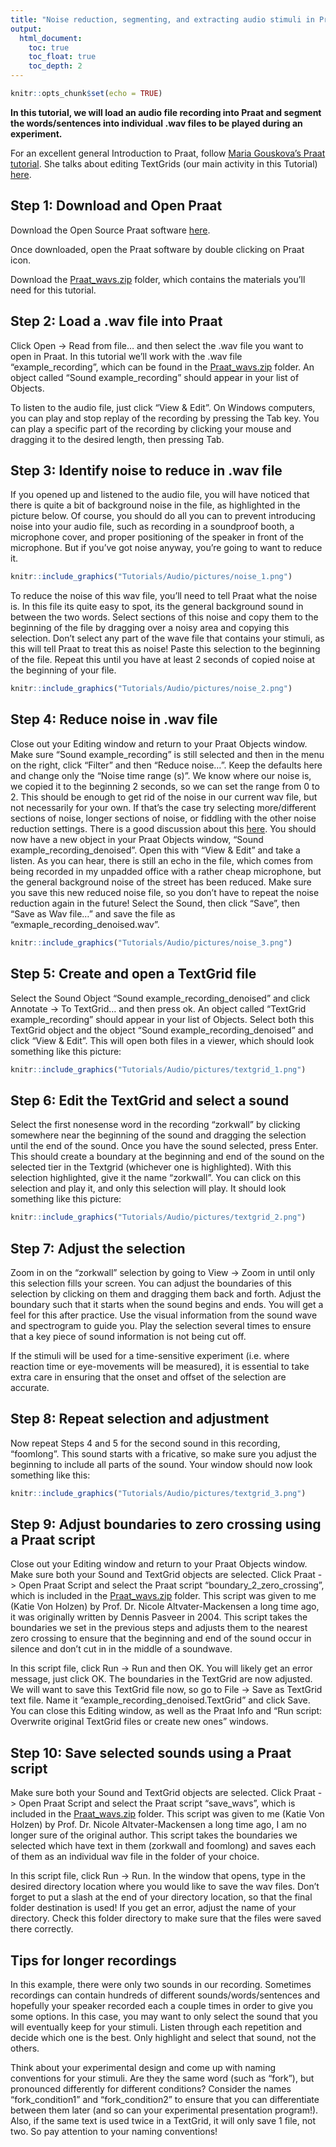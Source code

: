 ```yaml
---
title: "Noise reduction, segmenting, and extracting audio stimuli in Praat"
output:
  html_document:
    toc: true
    toc_float: true
    toc_depth: 2
---
```


```r
knitr::opts_chunk$set(echo = TRUE)

```

**In this tutorial, we will load an audio file recording into Praat and segment the words/sentences into individual .wav files to be played during an experiment.**

For an excellent general Introduction to Praat, follow [Maria Gouskova's Praat tutorial](https://www.gouskova.com/2016/09/03/praat-tutorial/). She talks about editing TextGrids (our main activity in this Tutorial) [here](https://www.gouskova.com/2016/09/03/praat-tutorial/#Annotating_an_audio_file_with_TextGrids).

## Step 1: Download and Open Praat

Download the Open Source Praat software [here](https://www.fon.hum.uva.nl/praat/).

Once downloaded, open the Praat software by double clicking on Praat icon.

Download the [Praat_wavs.zip](Tutorials/Audio/Praat_wavs.zip) folder, which contains the materials you'll need for this tutorial.

## Step 2: Load a .wav file into Praat

Click Open -> Read from file... and then select the .wav file you want to open in Praat. In this tutorial we'll work with the .wav file "example_recording", which can be found in the [Praat_wavs.zip](Tutorials/Audio/Praat_wavs.zip) folder. An object called "Sound example_recording" should appear in your list of Objects.

To listen to the audio file, just click "View & Edit". On Windows computers, you can play and stop replay of the recording by pressing the Tab key. You can play a specific part of the recording by clicking your mouse and dragging it to the desired length, then pressing Tab.


## Step 3: Identify noise to reduce in .wav file

If you opened up and listened to the audio file, you will  have noticed that there is quite a bit of background noise in the file, as highlighted in the picture below. Of course, you should do all you can to prevent introducing noise into your audio file, such as recording in a soundproof booth, a microphone cover, and proper positioning of the speaker in front of the microphone. But if you've got noise anyway, you're going to want to reduce it.

```r

knitr::include_graphics("Tutorials/Audio/pictures/noise_1.png")

```

To reduce the noise of this wav file, you'll need to tell Praat what the noise is. In this file its quite easy to spot, its the general background sound in between the two words. Select sections of this noise and copy them to the beginning of the file by dragging over a noisy area and copying this selection. Don't select any part of the wave file that contains your stimuli, as this will tell Praat to treat this as noise! Paste this selection to the beginning of the file. Repeat this until you have at least 2 seconds of copied noise at the beginning of your file.

```r

knitr::include_graphics("Tutorials/Audio/pictures/noise_2.png")

```


## Step 4: Reduce noise in .wav file

Close out your Editing window and return to your Praat Objects window. Make sure "Sound example_recording" is still selected and then in the menu on the right, click "Filter" and then "Reduce noise...". Keep the defaults here and change only the "Noise time range (s)". We know where our noise is, we copied it to the beginning 2 seconds, so we can set the range from 0 to 2. This should be enough to get rid of the noise in our current wav file, but not necessarily for your own. If that's the case try selecting more/different sections of noise, longer sections of noise, or fiddling with the other noise reduction settings. There is a good discussion about this [here](https://groups.io/g/Praat-Users-List/topic/background_noise/74557898?p=). You should now have a new object in your Praat Objects window, "Sound example_recording_denoised". Open this with "View & Edit" and take a listen. As you can hear, there is still an echo in the file, which comes from being recorded in my unpadded office with a rather cheap microphone, but the general background noise of the street has been reduced. Make sure you save this new reduced noise file, so you don't have to repeat the noise reduction again in the future! Select the Sound, then click "Save", then "Save as Wav file..." and save the file as "exmaple_recording_denoised.wav".


```r

knitr::include_graphics("Tutorials/Audio/pictures/noise_3.png")

```


## Step 5: Create and open a TextGrid file

Select the Sound Object "Sound example_recording_denoised" and click Annotate -> To TextGrid... and then press ok. An object called "TextGrid example_recording" should appear in your list of Objects. Select both this TextGrid object and the object "Sound example_recording_denoised" and click "View & Edit". This will open both files in a viewer, which should look something like this picture:

```r

knitr::include_graphics("Tutorials/Audio/pictures/textgrid_1.png")

```

## Step 6: Edit the TextGrid and select a sound

Select the first nonesense word in the recording "zorkwall" by clicking somewhere near the beginning of the sound and dragging the selection until the end of the sound. Once you have the sound selected, press Enter. This should create a boundary at the beginning and end of the sound on the selected tier in the Textgrid (whichever one is highlighted). With this selection highlighted, give it the name "zorkwall". You can click on this selection and play it, and only this selection will play. It should look something like this picture:

```r

knitr::include_graphics("Tutorials/Audio/pictures/textgrid_2.png")

```

## Step 7: Adjust the selection

Zoom in on the "zorkwall" selection by going to View -> Zoom in until only this selection fills your screen. You can adjust the boundaries of this selection by clicking on them and dragging them back and forth. Adjust the boundary such that it starts when the sound begins and ends. You will get a feel for this after practice. Use the visual information from the sound wave and spectrogram to guide you. Play the selection several times to ensure that a key piece of sound information is not being cut off.

If the stimuli will be used for a time-sensitive experiment (i.e. where reaction time or eye-movements will be measured), it is essential to take extra care in ensuring that the onset and offset of the selection are accurate.


## Step 8: Repeat selection and adjustment

Now repeat Steps 4 and 5 for the second sound in this recording, "foomlong". This sound starts with a fricative, so make sure you adjust the beginning to include all parts of the sound. Your window should now look something like this:

```r

knitr::include_graphics("Tutorials/Audio/pictures/textgrid_3.png")

```


## Step 9: Adjust boundaries to zero crossing using a Praat script

Close out your Editing window and return to your Praat Objects window. Make sure both your Sound and TextGrid objects are selected. Click Praat -> Open Praat Script and select the Praat script "boundary_2_zero_crossing", which is included in the [Praat_wavs.zip](Tutorials/Audio/Praat_wavs.zip) folder. This script was given to me (Katie Von Holzen) by Prof. Dr. Nicole Altvater-Mackensen a long time ago, it was originally written by Dennis Pasveer in 2004. This script takes the boundaries we set in the previous steps and adjusts them to the nearest zero crossing to ensure that the beginning and end of the sound occur in silence and don't cut in in the middle of a soundwave.

In this script file, click Run -> Run and then OK. You will likely get an error message, just click OK. The boundaries in the TextGrid are now adjusted. We will want to save this TextGrid file now, so go to  File -> Save as TextGrid text file. Name it "example_recording_denoised.TextGrid" and click Save. You can close this Editing window, as well as the Praat Info and "Run script: Overwrite original TextGrid files or create new ones" windows. 

## Step 10: Save selected sounds using a Praat script

Make sure both your Sound and TextGrid objects are selected. Click Praat -> Open Praat Script and select the Praat script "save_wavs", which is included in the [Praat_wavs.zip](Tutorials/Audio/Praat_wavs.zip) folder. This script was given to me (Katie Von Holzen) by Prof. Dr. Nicole Altvater-Mackensen a long time ago, I am no longer sure of the original author. This script takes the boundaries we selected which have text in them (zorkwall and foomlong) and saves each of them as an individual wav file in the folder of your choice.

In this script file, click Run -> Run. In the window that opens, type in the desired directory location where you would like to save the wav files. Don't forget to put a slash at the end of your directory location, so that the final folder destination is used! If you get an error, adjust the name of your directory. Check this folder directory to make sure that the files were saved there correctly.

## Tips for longer recordings

In this example, there were only two sounds in our recording. Sometimes recordings can contain hundreds of different sounds/words/sentences and hopefully your speaker recorded each a couple times in order to give you some options. In this case, you may want to only select the sound that you will eventually keep for your stimuli. Listen through each repetition and decide which one is the best. Only highlight and select that sound, not the others.

Think about your experimental design and come up with naming conventions for your stimuli. Are they the same word (such as "fork"), but pronounced differently for different conditions? Consider the names "fork_condition1" and "fork_condition2" to ensure that you can differentiate between them later (and so can your experimental presentation program!). Also, if the same text is used twice in a TextGrid, it will only save 1 file, not two. So pay attention to your naming conventions!



